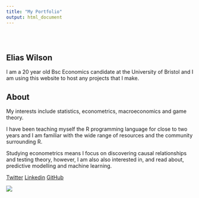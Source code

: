 ```yaml
---
title: "My Portfolio"
output: html_document
---
```


<style type="text/css">
.title {
  display: none;
}

#getting-started img {
  margin-right: 10px;
}

</style>

<div class="row" style="padding-top: 30px;">
<div class="col-sm-6">

# **Elias Wilson**

I am a 20 year old Bsc Economics candidate at the University of Bristol and I am using this website to host any projects that I make. 

## About

My interests include statistics, econometrics, macroeconomics and game theory. 

I have been teaching myself the R programming language for close to two years and I am familiar with the wide range of resources and the community surrounding R.

Studying econometrics means I focus on discovering causal relationships and testing theory, however, I am also also interested in, and read about, predictive modelling and machine learning.

[Twitter](https://twitter.com/e_liaswilson)
[Linkedin](https://www.linkedin.com/in/elias-wilson-324685189/)
[GitHub](https://github.com/e-jw)


</div>
<div class="col-sm-6">

![](images/world.png)


</a>
</div>
